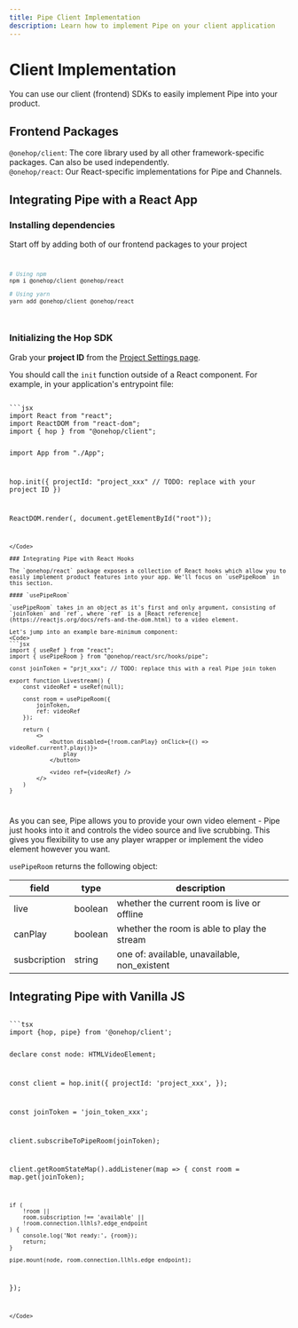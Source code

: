 ```yaml
---
title: Pipe Client Implementation
description: Learn how to implement Pipe on your client application 
---
```



# Client Implementation

You can use our client (frontend) SDKs to easily implement Pipe into your product.

## Frontend Packages

`@onehop/client`: The core library used by all other framework-specific packages. Can also be used independently.  
`@onehop/react`: Our React-specific implementations for Pipe and Channels.

## Integrating Pipe with a React App

### Installing dependencies
Start off by adding both of our frontend packages to your project
<Code>
```sh
# Using npm
npm i @onehop/client @onehop/react

# Using yarn
yarn add @onehop/client @onehop/react
```
</Code>

### Initializing the Hop SDK

Grab your **project ID** from the [Project Settings page](https://console.hop.io/project/settings).

You should call the `init` function outside of a React component. For example, in your application's entrypoint file:

<Code>
```jsx
import React from "react";
import ReactDOM from "react-dom";
import { hop } from "@onehop/client";

import App from "./App";

hop.init({
	projectId: "project_xxx" // TODO: replace with your project ID
})

ReactDOM.render(<App />, document.getElementById("root"));
```
</Code>

### Integrating Pipe with React Hooks

The `@onehop/react` package exposes a collection of React hooks which allow you to easily implement product features into your app. We'll focus on `usePipeRoom` in this section.

#### `usePipeRoom`

`usePipeRoom` takes in an object as it's first and only argument, consisting of `joinToken` and `ref`, where `ref` is a [React reference](https://reactjs.org/docs/refs-and-the-dom.html) to a video element.

Let's jump into an example bare-minimum component:
<Code>
```jsx
import { useRef } from "react";
import { usePipeRoom } from "@onehop/react/src/hooks/pipe";

const joinToken = "prjt_xxx"; // TODO: replace this with a real Pipe join token

export function Livestream() {
	const videoRef = useRef(null);

	const room = usePipeRoom({
		joinToken,
		ref: videoRef
	});

	return (
		<>
			<button disabled={!room.canPlay} onClick={() => videoRef.current?.play()}>
				play
			</button>

			<video ref={videoRef} />
		</>
	)
}
```
</Code>

As you can see, Pipe allows you to provide your own video element - Pipe just hooks into it and controls the video source and live scrubbing. This gives you flexibility to use any player wrapper or implement the video element however you want.

`usePipeRoom` returns the following object:

| field | type | description |
| - | - | - |
| live | boolean | whether the current room is live or offline |
| canPlay | boolean | whether the room is able to play the stream |
| susbcription | string | one of: available, unavailable, non_existent |

## Integrating Pipe with Vanilla JS

<Code>
```tsx
import {hop, pipe} from '@onehop/client';

declare const node: HTMLVideoElement;

const client = hop.init({
    projectId: 'project_xxx',
});

const joinToken = 'join_token_xxx';

client.subscribeToPipeRoom(joinToken);

client.getRoomStateMap().addListener(map => {
    const room = map.get(joinToken);

    if (
        !room ||
        room.subscription !== 'available' ||
        !room.connection.llhls?.edge_endpoint
    ) {
        console.log('Not ready:', {room});
        return;
    }

    pipe.mount(node, room.connection.llhls.edge_endpoint);
});
```
</Code>